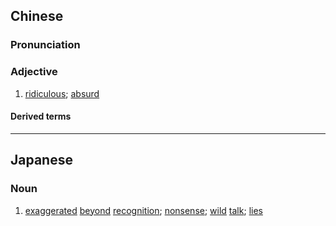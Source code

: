 {{also|荒诞}}
==Chinese==
{{zh-forms|s=荒诞}}

===Pronunciation===
{{zh-pron
|m=huāngdàn
|cat=a
}}

===Adjective===
{{zh-adj}}

# [[ridiculous]]; [[absurd]]

====Derived terms====
{{zh-der|荒誕不經|荒誕無稽}}

----

==Japanese==
{{ja-kanjitab|こう|たん}}

===Noun===
{{ja-noun|こうたん}}

# [[exaggerated]] [[beyond]] [[recognition]]; [[nonsense]]; [[wild]] [[talk]]; [[lie|lies]]